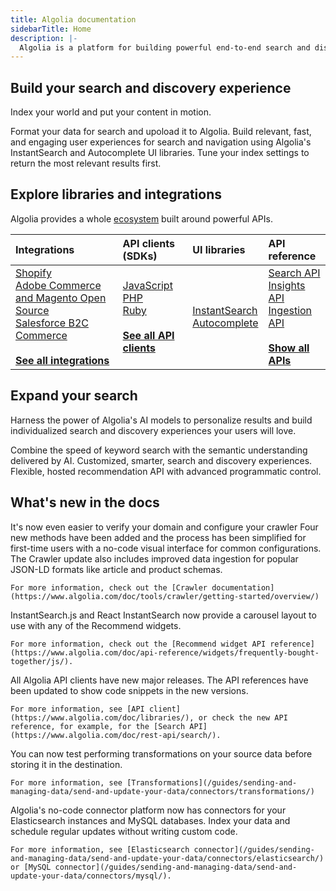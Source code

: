 ```yaml
---
title: Algolia documentation
sidebarTitle: Home
description: |-
  Algolia is a platform for building powerful end-to-end search and discovery solutions.
---
```


<CardGroup cols={3}>
  <Card title="What is Algolia?" href="/guides/getting-starterd/what-is-algolia/" horizontal="true" icon="magnifying-glass" color="003dff">
  </Card>
  <Card title="Try the interactive tutorial" href="https://www.algolia.com/doc/onboarding/" horizontal="true" icon="person-chalkboard" color="003dff">
  </Card>
  <Card title="Algolia in three steps (video)" href="https://www.youtube.com/watch?v=yA4KISBv_88" horizontal="true" icon="youtube" color="003dff">
  </Card>
</CardGroup>

## Build your search and discovery experience

Index your world and put your content in motion.

<CardGroup cols={3}>
  <Card title="Connect your data" href="/guides/sending-and-managing-data/send-and-update-your-data/" horizontal="true">
    Format your data for search and upoload it to Algolia.
  </Card>
  <Card title="Build your UI" href="https://www.algolia.com/doc/guides/building-search-ui/what-is-instantsearch/js/" horizontal="true">
    Build relevant, fast, and engaging user experiences for search and navigation using Algolia's InstantSearch and Autocomplete UI libraries.
  </Card>
  <Card title="Optimize relevance" href="/guides/managing-results/relevance-overview/" horizontal="true">
    Tune your index settings to return the most relevant results first.
  </Card>
</CardGroup>

## Explore libraries and integrations

Algolia provides a whole [ecosystem](/guides/get-started/ecosystem/) built around powerful APIs.

| Integrations | API clients (SDKs) | UI libraries | API reference |
| :----------- | :----------------- | :----------- | :------------ |
| [Shopify](/integrations/shopify/overview/)<br/>[Adobe Commerce and Magento Open Source](/integrations/magento-2/getting-started/quick-start/)<br/>[Salesforce B2C Commerce](/integrations/salesforce-commerce-cloud-b2c/getting-started/introduction/)<br/><br/>[**See all integrations**](/integrayions/overview/) | [JavaScript](https://www.algolia.com/doc/libraries/javascript/v5/)<br/>[PHP](https://www.algolia.com/doc/libraries/php/v4/)<br/>[Ruby](https://www.algolia.com/doc/libraries/ruby/v3/)<br/><br/>[**See all API clients**](https://www.algolia.com/doc/libraries/) | [InstantSearch](https://www.algolia.com/doc/guides/building-search-ui/what-is-instantsearch/js/)<br/>[Autocomplete](https://www.algolia.com/doc/ui-libraries/autocomplete/introduction/what-is-autocomplete/) | [Search API](https://www.algolia.com/doc/rest-api/search/)<br/>[Insights API](https://www.algolia.com/doc/rest-api/insights/)<br/>[Ingestion API](https://www.algolia.com/doc/rest-api/ingestion/)<br/><br/>[**Show all APIs**](https://www.algolia.com/doc/api-reference/rest-api/) |

## Expand your search

Harness the power of Algolia's AI models to personalize results and build individualized search and discovery experiences your users will love.

<CardGroup cols={3}>
  <Card title="NeuralSearch" href="/guides/getting-started/neuralsearch" horizontal="true">
    Combine the speed of keyword search with the semantic understanding delivered by AI.
  </Card>
  <Card title="Personalization" href="https://www.algolia.com/doc/guides/personalization/ai-personalization/what-is-ai-personalization/" horizontal="true">
    Customized, smarter, search and discovery experiences.
  </Card>
  <Card title="Recommend" href="/guides/algolia-recommend/overview/" horizontal="true">
    Flexible, hosted recommendation API with advanced programmatic control.
  </Card>
</CardGroup>

## What's new in the docs

<Update label="2024-10-02" description="The next generation of the Algolia Crawler">
    It's now even easier to verify your domain and configure your crawler
    Four new methods have been added and the process has been simplified for first-time users with a no-code visual interface for common configurations.
    The Crawler update also includes improved data ingestion for popular JSON-LD formats like article and product schemas.

    For more information, check out the [Crawler documentation](https://www.algolia.com/doc/tools/crawler/getting-started/overview/)
</Update>
<Update label="2024-08-19" description="Carousel layout for Recommend widgets in InstantSearch">
    InstantSearch.js and React InstantSearch now provide a carousel layout to use with any of the Recommend widgets.

    For more information, check out the [Recommend widget API reference](https://www.algolia.com/doc/api-reference/widgets/frequently-bought-together/js/).
</Update>
<Update label="2024-08-14" description="New major versions of all Algolia API clients">
    All Algolia API clients have new major releases.
    The API references have been updated to show code snippets in the new versions.
    
    For more information, see [API client](https://www.algolia.com/doc/libraries/), or check the new API reference, for example, for the [Search API](https://www.algolia.com/doc/rest-api/search/).
</Update>
<Update label="2024-07-16" description="Data transformations for connectors available as beta">
    You can now test performing transformations on your source data before storing it in the destination.
    
    For more information, see [Transformations](/guides/sending-and-managing-data/send-and-update-your-data/connectors/transformations/)
</Update>
<Update label="2024-07-15" description="ElasticSearch and MySQL connectors released">
    Algolia's no-code connector platform now has connectors for your Elasticsearch instances and MySQL databases.
    Index your data and schedule regular updates without writing custom code.
    
    For more information, see [Elasticsearch connector](/guides/sending-and-managing-data/send-and-update-your-data/connectors/elasticsearch/) or [MySQL connector](/guides/sending-and-managing-data/send-and-update-your-data/connectors/mysql/).
</Update>



